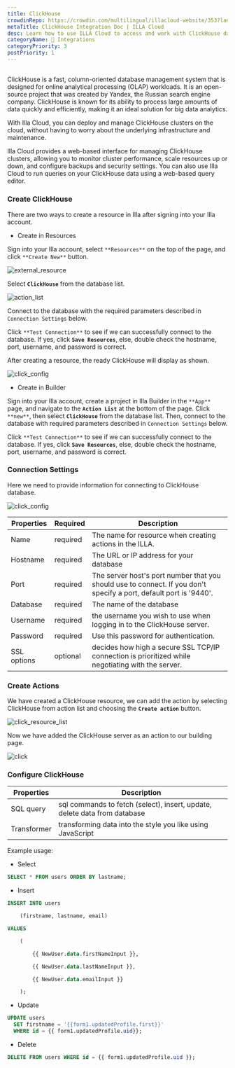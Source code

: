 ```yaml
---
title: ClickHouse
crowdinRepo: https://crowdin.com/multilingual/illacloud-website/353?languages=en&filter=basic&value=0
metaTitle: ClickHouse Integration Doc | ILLA Cloud
desc: Learn how to use ILLA Cloud to access and work with ClickHouse data.
categoryName: 🔨 Integrations
categoryPriority: 3
postPriority: 1
---
```


## <h2 hidden>What is ClickHouse?</h2>

ClickHouse is a fast, column-oriented database management system that is designed for online analytical processing (OLAP) workloads. It is an open-source project that was created by Yandex, the Russian search engine company. ClickHouse is known for its ability to process large amounts of data quickly and efficiently, making it an ideal solution for big data analytics.

With Illa Cloud, you can deploy and manage ClickHouse clusters on the cloud, without having to worry about the underlying infrastructure and maintenance.

Illa Cloud provides a web-based interface for managing ClickHouse clusters, allowing you to monitor cluster performance, scale resources up or down, and configure backups and security settings. You can also use Illa Cloud to run queries on your ClickHouse data using a web-based query editor.

### Create ClickHouse

There are two ways to create a resource in Illa after signing into your Illa account.

-   Create in Resources

Sign into your Illa account, select `**Resources**` on the top of the page, and click `**Create New**` button.

![external_resource](https://cdn.illacloud.com/official-website/img/docs/external_resource.png)

Select **`ClickHouse`** from the database list.

![action_list](https://cdn.illacloud.com/official-website/img/docs/action_list.png)

Connect to the database with the required parameters described in `Connection Settings` below.

Click `**Test Connection**` to see if we can successfully connect to the database. If yes, click **`Save Resources`**, else, double check the hostname, port, username, and password is correct.

After creating a resource, the ready ClickHouse will display as shown.

![click_config](https://cdn.illacloud.com/official-website/img/docs/click_config.png)

-   Create in Builder

Sign into your Illa account, create a project in Illa Builder in the `**App**` page, and navigate to the **`Action List`** at the bottom of the page. Click `**new**`, then select **`ClickHouse`** from the database list. Then, connect to the database with required parameters described in `Connection Settings` below.

Click `**Test Connection**` to see if we can successfully connect to the database. If yes, click **`Save Resources`**, else, double check the hostname, port, username, and password is correct.

### Connection Settings

Here we need to provide information for connecting to ClickHouse database.

![click_config](https://cdn.illacloud.com/official-website/img/docs/click_config.png)

| Properties  | Required | Description                                                                                                        |
| ----------- | -------- | ------------------------------------------------------------------------------------------------------------------ |
| Name        | required | The name for resource when creating actions in the ILLA.                                                           |
| Hostname    | required | The URL or IP address for your database                                                                            |
| Port        | required | The server host's port number that you should use to connect. If you don't specify a port, default port is '9440'. |
| Database    | required | The name of the database                                                                                           |
| Username    | required | the username you wish to use when logging in to the ClickHouse server.                                             |
| Password    | required | Use this password for authentication.                                                                              |
| SSL options | optional | decides how high a secure SSL TCP/IP connection is prioritized while negotiating with the server.                  |

### Create Actions

We have created a ClickHouse resource, we can add the action by selecting ClickHouse from action list and choosing the **`Create action`** button.

![click_resource_list](https://cdn.illacloud.com/official-website/img/docs/clik_resource_list.png)

Now we have added the ClickHouse server as an action to our building page.

![click](https://cdn.illacloud.com/official-website/img/docs/click.png)

### Configure ClickHouse

| Properties  | Description                                                               |
| ----------- | ------------------------------------------------------------------------- |
| SQL query   | sql commands to fetch (select), insert, update, delete data from database |
| Transformer | transforming data into the style you like using JavaScript                |

Example usage:

-   Select

```sql
SELECT * FROM users ORDER BY lastname;
```

-   Insert

```sql
INSERT INTO users

	(firstname, lastname, email)

VALUES

	(

		{{ NewUser.data.firstNameInput }},

		{{ NewUser.data.lastNameInput }},

		{{ NewUser.data.emailInput }}

	);
```

-   Update

```sql
UPDATE users
  SET firstname = '{{form1.updatedProfile.first}}'
  WHERE id = {{ form1.updatedProfile.uid}};
```

-   Delete

```sql
DELETE FROM users WHERE id = {{ form1.updatedProfile.uid }};
```
